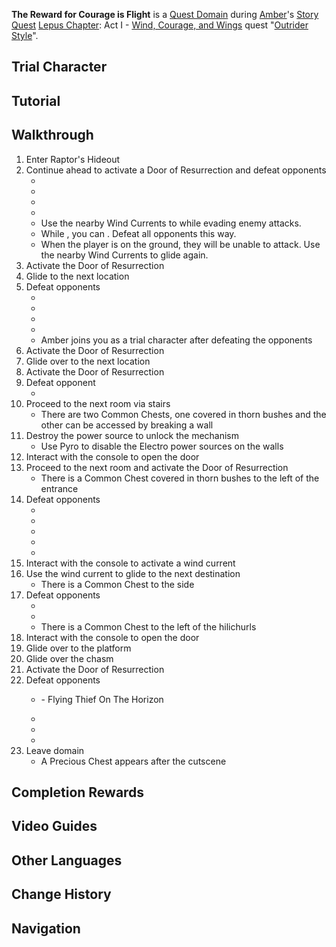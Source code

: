 {{Domain Infobox
|image        = Domain The Reward For Courage is Flight.png
|type         = Quest
|description  = [[Raptor]] is lurking somewhere deep inside this temple. You cannot let him escape again. Use what you've learned about gliding to take him down.
|quest        = Outrider Style
|quest_type   = Story
|region       = Mondstadt
|area         = Windwail Highland
|subarea      = Springvale
|recLevel     = 13
|recElements  = Pyro
|trial        = Amber
}}
'''The Reward for Courage is Flight''' is a [[Quest Domain]] during [[Amber]]'s [[Story Quest]] [[Lepus Chapter]]: Act I - [[Wind, Courage, and Wings]] quest "[[Outrider Style]]".

==Trial Character==
{{Trial Character
|wl                      = 0, 1

|character_name          = Amber
|character_level0        = 15
|character_level1        = 28
|constellation0          = 0
|constellation1          = 1
|weapon_name             = Prototype Crescent
|weapon_level0           = 15
|weapon_level1           = 28
|refinement0             = 1
|refinement1             = 1

|artifact_flower0        = Adventurer's Flower
|artifact_feather0       = Adventurer's Tail Feather
|artifact_sands0         = Adventurer's Pocket Watch
|artifact_goblet0        = Adventurer's Golden Goblet
|artifact_circlet0       = Adventurer's Bandana
|set1_0                  = Adventurer
|set1_piece_bonus_0      = 4
|artifact_level0         = 4

|artifact_flower1        = Medal of the Brave
|artifact_feather1       = Prospect of the Brave
|artifact_sands1         = Fortitude of the Brave
|artifact_goblet1        = Outset of the Brave
|artifact_circlet1       = Crown of the Brave
|set1_1                  = Brave Heart
|set1_piece_bonus_1      = 4
|artifact_level1         = 8

|normal_attack_talent0   = 1
|normal_attack_talent1   = 1
|elemental_skill_talent0 = 1
|elemental_skill_talent1 = 1
|elemental_burst_talent0 = 1
|elemental_burst_talent1 = 1
|hp0                     = 3,742
|hp1                     = 5,714
|atk0                    = 220
|atk1                    = 494
|def0                    = 109
|def1                    = 200
|em0                     = 0
|em1                     = 13
|er0                     = 100.0%
|er1                     = 100.0%
|crit_rate0              = 11.0%
|crit_rate1              = 24.8%
|crit_dmg0               = 50.0%
|crit_dmg1               = 50.0%
}}

==Tutorial==
{{Transclude|Tutorials/Outrider Style}}

==Walkthrough==
# Enter Raptor's Hideout
# Continue ahead to activate a Door of Resurrection and defeat opponents
#*{{Enemy|Cryo Hilichurl Shooter|x=2}}
#* {{Enemy|Hilichurl Shooter|x=4}}
#* {{Enemy|Electro Hilichurl Shooter|x=5}}
#* {{Enemy|Pyro Hilichurl Shooter|x=5}}
#* Use the nearby Wind Currents to {{Color|menu|keep yourself afloat}} while evading enemy attacks.
#* While {{Color|menu|gliding}}, you can {{Color|menu|drop bombs}}. Defeat all opponents this way.
#* When the player is on the ground, they will be unable to attack. Use the nearby Wind Currents to glide again.
# Activate the Door of Resurrection
# Glide to the next location
# Defeat opponents
#* {{Enemy|Cryo Hilichurl Shooter|x=2}}
#* {{Enemy|Hilichurl Shooter|x=3}}
#* {{Enemy|Pyro Hilichurl Shooter|x=6}}
#* {{Enemy|Electro Hilichurl Shooter|x=8}}
#* Amber joins you as a trial character after defeating the opponents
# Activate the Door of Resurrection
# Glide over to the next location
# Activate the Door of Resurrection
# Defeat opponent
#* {{Enemy|Pyro Hilichurl Shooter|x=1}}
# Proceed to the next room via stairs
#* There are two Common Chests, one covered in thorn bushes and the other can be accessed by breaking a wall
# Destroy the power source to unlock the mechanism
#* Use Pyro to disable the Electro power sources on the walls
# Interact with the console to open the door
# Proceed to the next room and activate the Door of Resurrection
#* There is a Common Chest covered in thorn bushes to the left of the entrance
# Defeat opponents
#* {{Enemy|Cryo Slime|x=1}}
#* {{Enemy|Electro Slime|x=1}}
#* {{Enemy|Cryo Hilichurl Shooter|x=1}}
#* {{Enemy|Hilichurl Shooter|x=2}}
#* {{Enemy|Electro Hilichurl Shooter|x=3}}
# Interact with the console to activate a wind current
# Use the wind current to glide to the next destination
#* There is a Common Chest to the side
# Defeat opponents
#* {{Enemy|Cryo Hilichurl Shooter|x=1}}
#* {{Enemy|Electro Hilichurl Shooter|x=1}}
#* There is a Common Chest to the left of the hilichurls
# Interact with the console to open the door
# Glide over to the platform
# Glide over the chasm
# Activate the Door of Resurrection
# Defeat opponents
#* {{Enemy|Treasure Hoarders: Marksman 3|link=Raptor|text=Raptor}}- Flying Thief On The Horizon
#* {{Enemy|Treasure Hoarders: Cryo Potioneer|x=1}}
#* {{Enemy|Treasure Hoarders: Gravedigger|x=1}}
#* {{Enemy|Treasure Hoarders: Scout|x=1}}
# Leave domain
#* A Precious Chest appears after the cutscene

==Completion Rewards==
{{Card|Mora|10,000}}
{{Card|Adventurer's Experience|2}}
{{Card|Mystic Enhancement Ore|2}}
{{Card|Agnidus Agate Sliver|1}}

==Video Guides==
{{EVT
|video1 = https://youtu.be/bPjgx10xvWE
|caption1 = The Reward for Courage is Flight Guide (6 Chests)
}}

==Other Languages==
{{Other Languages
|en      = The Reward for Courage is Flight
|zhs     = 飞翔是勇气的奖励
|zhs_rm  = Fēixiáng Shì Yǒngqì de Jiǎnglì
|zht     = 飛翔是勇氣的獎勵
|zht_rm  = Fēixiáng Shì Yǒngqì de Jiǎnglì
|zh_tl   = The Reward for Courage is Flight
|ja      = 飛行は勇気の表彰
|ja_rm   = Hikou wa Yuuki no Hyoushou
|ja_tl   = The Reward for Courage is Flight
|ko      = 활공은 용기의 보상
|ko_rm   = Hwalgong-eun Yonggi-ui Bosang
|ko_tl   = Gliding is The Reward of Courage
|es      = Volar es la recompensa del valor
|es_tl   = To Fly is the Reward for Courage
|fr      = Le courage donne des ailes
|fr_tl   = Courage Gives Winds
|ru      = Полёт - это награда за храбрость
|ru_tl   = 
|th      = การร่อนเวหาคือรางวัลของความกล้าหาญ
|th_rm   = 
|th_tl   = 
|vi      = Bay Lượn Là Phần Thưởng Của Dũng Khí
|vi_tl   = 
|de      = Fliegen ist die Belohnung für den Mut
|de_tl   = Flight is the Reward for Courage
|id      = Keberanian Berbuah Kebebasan
|id_tl   = Courage Gives Freedom
|pt      = Voar é uma Recompensa de Coragem
|pt_tl   = 
}}

==Change History==
{{Change History|1.0}}

==Navigation==
{{Domain Navbox|Temporary}}